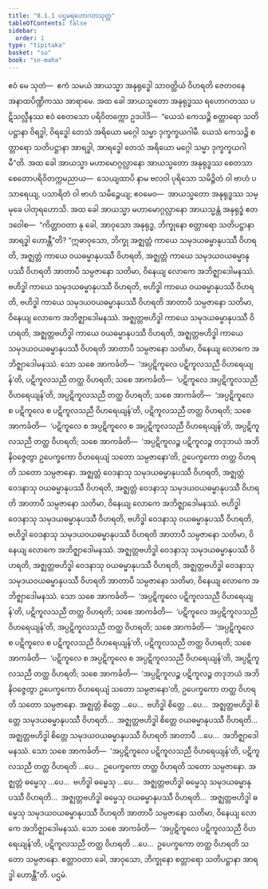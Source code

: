```yaml
---
title: "8.1.1 ပဌမရဟောဂတသုတ္တ"
tableOfContents: false
sidebar:
  order: 1
type: "tipitaka"
basket: "su"
book: "sn-maha"
---
```



<DynamicBreadcrumb />

<Division number="899" book="sn-maha">

<Paragraph number="1546" book="sn-maha">
ဧဝံ မေ သုတံ—  ဧကံ သမယံ အာယသ္မာ အနုရုဒ္ဓေါ သာဝတ္ထိယံ ဝိဟရတိ ဇေတဝနေ အနာထပိဏ္ဍိကဿ အာရာမေ. အထ ခေါ အာယသ္မတော အနုရုဒ္ဓဿ ရဟောဂတဿ ပဋိသလ္လီနဿ ဧဝံ စေတသော ပရိဝိတက္ကော ဥဒပါဒိ—  “ယေသံ ကေသဉ္စိ စတ္တာရော သတိပဋ္ဌာနာ ဝိရဒ္ဓါ, ဝိရဒ္ဓေါ တေသံ အရိယော မဂ္ဂေါ သမ္မာ ဒုက္ခက္ခယဂါမီ. ယေသံ ကေသဉ္စိ စတ္တာရော သတိပဋ္ဌာနာ အာရဒ္ဓါ, အာရဒ္ဓေါ တေသံ အရိယော မဂ္ဂေါ သမ္မာ ဒုက္ခက္ခယဂါမီ”တိ.
</Paragraph>

<Paragraph number="1547" book="sn-maha">
အထ ခေါ အာယသ္မာ မဟာမောဂ္ဂလ္လာနော အာယသ္မတော အနုရုဒ္ဓဿ စေတသာ စေတောပရိဝိတက္ကမညာယ—  သေယျထာပိ နာမ ဗလဝါ ပုရိသော သမိဉ္ဇိတံ ဝါ ဗာဟံ ပသာရေယျ, ပသာရိတံ ဝါ ဗာဟံ သမိဉ္ဇေယျ; ဧဝမေဝ—  အာယသ္မတော အနုရုဒ္ဓဿ သမ္မုခေ ပါတုရဟောသိ. အထ ခေါ အာယသ္မာ မဟာမောဂ္ဂလ္လာနော အာယသ္မန္တံ အနုရုဒ္ဓံ ဧတဒဝေါစ—  “ကိတ္တာဝတာ နု ခေါ, အာဝုသော အနုရုဒ္ဓ, ဘိက္ခုနော စတ္တာရော သတိပဋ္ဌာနာ အာရဒ္ဓါ ဟောန္တီ”တိ?
</Paragraph>

<Paragraph number="1548" book="sn-maha">
“ဣဓာဝုသော, ဘိက္ခု အဇ္ဈတ္တံ ကာယေ သမုဒယဓမ္မာနုပဿီ ဝိဟရတိ, အဇ္ဈတ္တံ ကာယေ ဝယဓမ္မာနုပဿီ ဝိဟရတိ, အဇ္ဈတ္တံ ကာယေ သမုဒယဝယဓမ္မာနုပဿီ ဝိဟရတိ အာတာပီ သမ္ပဇာနော သတိမာ, ဝိနေယျ လောကေ အဘိဇ္ဈာဒေါမနဿံ. ဗဟိဒ္ဓါ ကာယေ သမုဒယဓမ္မာနုပဿီ ဝိဟရတိ, ဗဟိဒ္ဓါ ကာယေ ဝယဓမ္မာနုပဿီ ဝိဟရတိ, ဗဟိဒ္ဓါ ကာယေ သမုဒယဝယဓမ္မာနုပဿီ ဝိဟရတိ အာတာပီ သမ္ပဇာနော သတိမာ, ဝိနေယျ လောကေ အဘိဇ္ဈာဒေါမနဿံ. အဇ္ဈတ္တဗဟိဒ္ဓါ ကာယေ သမုဒယဓမ္မာနုပဿီ ဝိဟရတိ, အဇ္ဈတ္တဗဟိဒ္ဓါ ကာယေ ဝယဓမ္မာနုပဿီ ဝိဟရတိ, အဇ္ဈတ္တဗဟိဒ္ဓါ ကာယေ သမုဒယဝယဓမ္မာနုပဿီ ဝိဟရတိ အာတာပီ သမ္ပဇာနော သတိမာ, ဝိနေယျ လောကေ အဘိဇ္ဈာဒေါမနဿံ.
</Paragraph>

<Paragraph number="1549" book="sn-maha">
သော သစေ အာကင်္ခတိ—  ‘အပ္ပဋိကူလေ ပဋိကူလသညီ ဝိဟရေယျန်’တိ, ပဋိကူလသညီ တတ္ထ ဝိဟရတိ; သစေ အာကင်္ခတိ—  ‘ပဋိကူလေ အပ္ပဋိကူလသညီ ဝိဟရေယျန်’တိ, အပ္ပဋိကူလသညီ တတ္ထ ဝိဟရတိ; သစေ အာကင်္ခတိ—  ‘အပ္ပဋိကူလေ စ ပဋိကူလေ စ ပဋိကူလသညီ ဝိဟရေယျန်’တိ, ပဋိကူလသညီ တတ္ထ ဝိဟရတိ; သစေ အာကင်္ခတိ—  ‘ပဋိကူလေ စ အပ္ပဋိကူလေ စ အပ္ပဋိကူလသညီ ဝိဟရေယျန်’တိ, အပ္ပဋိကူလသညီ တတ္ထ ဝိဟရတိ; သစေ အာကင်္ခတိ—  ‘အပ္ပဋိကူလဉ္စ ပဋိကူလဉ္စ တဒုဘယံ အဘိနိဝဇ္ဇေတွာ ဥပေက္ခကော ဝိဟရေယျံ သတော သမ္ပဇာနော’တိ, ဥပေက္ခကော တတ္ထ ဝိဟရတိ သတော သမ္ပဇာနော.
</Paragraph>

<Paragraph number="1550" book="sn-maha">
အဇ္ဈတ္တံ ဝေဒနာသု သမုဒယဓမ္မာနုပဿီ ဝိဟရတိ, အဇ္ဈတ္တံ ဝေဒနာသု ဝယဓမ္မာနုပဿီ ဝိဟရတိ, အဇ္ဈတ္တံ ဝေဒနာသု သမုဒယဝယဓမ္မာနုပဿီ ဝိဟရတိ အာတာပီ သမ္ပဇာနော သတိမာ, ဝိနေယျ လောကေ အဘိဇ္ဈာဒေါမနဿံ. ဗဟိဒ္ဓါ ဝေဒနာသု သမုဒယဓမ္မာနုပဿီ ဝိဟရတိ, ဗဟိဒ္ဓါ ဝေဒနာသု ဝယဓမ္မာနုပဿီ ဝိဟရတိ, ဗဟိဒ္ဓါ ဝေဒနာသု သမုဒယဝယဓမ္မာနုပဿီ ဝိဟရတိ အာတာပီ သမ္ပဇာနော သတိမာ, ဝိနေယျ လောကေ အဘိဇ္ဈာဒေါမနဿံ. အဇ္ဈတ္တဗဟိဒ္ဓါ ဝေဒနာသု သမုဒယဓမ္မာနုပဿီ ဝိဟရတိ, အဇ္ဈတ္တဗဟိဒ္ဓါ ဝေဒနာသု ဝယဓမ္မာနုပဿီ ဝိဟရတိ, အဇ္ဈတ္တဗဟိဒ္ဓါ ဝေဒနာသု သမုဒယဝယဓမ္မာနုပဿီ ဝိဟရတိ အာတာပီ သမ္ပဇာနော သတိမာ, ဝိနေယျ လောကေ အဘိဇ္ဈာဒေါမနဿံ.
</Paragraph>

<Paragraph number="1551" book="sn-maha">
သော သစေ အာကင်္ခတိ—  ‘အပ္ပဋိကူလေ ပဋိကူလသညီ ဝိဟရေယျန်’တိ, ပဋိကူလသညီ တတ္ထ ဝိဟရတိ; သစေ အာကင်္ခတိ—  ‘ပဋိကူလေ အပ္ပဋိကူလသညီ ဝိဟရေယျန်’တိ, အပ္ပဋိကူလသညီ တတ္ထ ဝိဟရတိ; သစေ အာကင်္ခတိ—  ‘အပ္ပဋိကူလေ စ ပဋိကူလေ စ ပဋိကူလသညီ ဝိဟရေယျန်’တိ, ပဋိကူလသညီ တတ္ထ ဝိဟရတိ; သစေ အာကင်္ခတိ—  ‘ပဋိကူလေ စ အပ္ပဋိကူလေ စ အပ္ပဋိကူလသညီ ဝိဟရေယျန်’တိ, အပ္ပဋိကူလသညီ တတ္ထ ဝိဟရတိ; သစေ အာကင်္ခတိ—  ‘အပ္ပဋိကူလဉ္စ ပဋိကူလဉ္စ တဒုဘယံ အဘိနိဝဇ္ဇေတွာ ဥပေက္ခကော ဝိဟရေယျံ သတော သမ္ပဇာနော’တိ, ဥပေက္ခကော တတ္ထ ဝိဟရတိ သတော သမ္ပဇာနော.
</Paragraph>

<Paragraph number="1552" book="sn-maha">
အဇ္ဈတ္တံ စိတ္တေ …ပေ…  ဗဟိဒ္ဓါ စိတ္တေ …ပေ…  အဇ္ဈတ္တဗဟိဒ္ဓါ စိတ္တေ သမုဒယဓမ္မာနုပဿီ ဝိဟရတိ…  အဇ္ဈတ္တဗဟိဒ္ဓါ စိတ္တေ ဝယဓမ္မာနုပဿီ ဝိဟရတိ…  အဇ္ဈတ္တဗဟိဒ္ဓါ စိတ္တေ သမုဒယဝယဓမ္မာနုပဿီ ဝိဟရတိ အာတာပီ …ပေ…  အဘိဇ္ဈာဒေါမနဿံ.
</Paragraph>

<Paragraph number="1553" book="sn-maha">
သော သစေ အာကင်္ခတိ—  ‘အပ္ပဋိကူလေ ပဋိကူလသညီ ဝိဟရေယျန်’တိ, ပဋိကူလသညီ တတ္ထ ဝိဟရတိ …ပေ…  ဥပေက္ခကော တတ္ထ ဝိဟရတိ သတော သမ္ပဇာနော.
</Paragraph>

<Paragraph number="1554" book="sn-maha">
အဇ္ဈတ္တံ ဓမ္မေသု …ပေ…  ဗဟိဒ္ဓါ ဓမ္မေသု …ပေ…  အဇ္ဈတ္တဗဟိဒ္ဓါ ဓမ္မေသု သမုဒယဓမ္မာနုပဿီ ဝိဟရတိ…  အဇ္ဈတ္တဗဟိဒ္ဓါ ဓမ္မေသု ဝယဓမ္မာနုပဿီ ဝိဟရတိ…  အဇ္ဈတ္တဗဟိဒ္ဓါ ဓမ္မေသု သမုဒယဝယဓမ္မာနုပဿီ ဝိဟရတိ အာတာပီ သမ္ပဇာနော သတိမာ, ဝိနေယျ လောကေ အဘိဇ္ဈာဒေါမနဿံ.
</Paragraph>

<Paragraph number="1555" book="sn-maha">
သော သစေ အာကင်္ခတိ—  ‘အပ္ပဋိကူလေ ပဋိကူလသညီ ဝိဟရေယျန်’တိ, ပဋိကူလသညီ တတ္ထ ဝိဟရတိ …ပေ…  ဥပေက္ခကော တတ္ထ ဝိဟရတိ သတော သမ္ပဇာနော. ဧတ္တာဝတာ ခေါ, အာဝုသော, ဘိက္ခုနော စတ္တာရော သတိပဋ္ဌာနာ အာရဒ္ဓါ ဟောန္တီ”တိ.

</Paragraph>
</Division>

<Paragraph number="1556" type="center" book="sn-maha">
ပဌမံ.
</Paragraph>